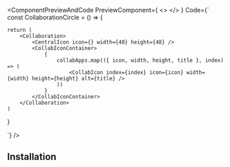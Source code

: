 
<ComponentPreviewAndCode 
PreviewComponent={
<>
<CollaborationCircleWrapper/>
</>
}
Code={`
const CollaborationCircle = () => {

    return (
        <Collaboration>
            <CentralIcon icon={} width={48} height={48} />
            <CollabIconContainer>
                {
                    collabApps.map(({ icon, width, height, title }, index) => (
                        <CollabIcon index={index} icon={icon} width={width} height={height} alt={title} />
                    ))
                }
            </CollabIconContainer>
        </Collaboration>
    )
}

`}
/>

## Installation

<CommandBlock command="npx react-nex add Collaboration" />